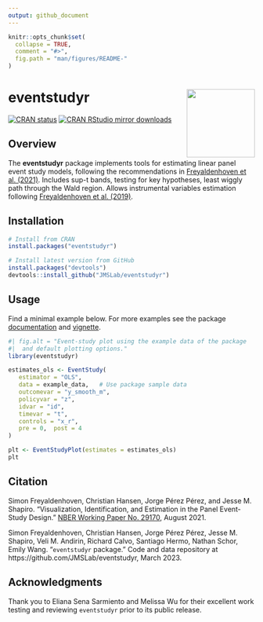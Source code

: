 ```yaml
---
output: github_document
---
```


<!-- README.md is generated from README.Rmd. Please edit that file -->

```r
knitr::opts_chunk$set(
  collapse = TRUE,
  comment = "#>",
  fig.path = "man/figures/README-"
)
```

# eventstudyr <img src='man/figures/logo.png' align="right" height="139" />

<!-- badges: start -->
[![CRAN status](https://www.r-pkg.org/badges/version/eventstudyr)](https://CRAN.R-project.org/package=eventstudyr)
[![CRAN RStudio mirror downloads](https://cranlogs.r-pkg.org/badges/grand-total/eventstudyr)](https://r-pkg.org/pkg/eventstudyr)
<!-- badges: end -->


## Overview

The **eventstudyr** package implements tools for estimating linear panel event study models, following the recommendations in [Freyaldenhoven et al. (2021)](https://www.nber.org/papers/w29170).
Includes sup-t bands, testing for key hypotheses, least wiggly path through the Wald region.
Allows instrumental variables estimation following [Freyaldenhoven et al. (2019)](https://www.aeaweb.org/articles?id=10.1257/aer.20180609).

## Installation

```r
# Install from CRAN
install.packages("eventstudyr")

# Install latest version from GitHub
install.packages("devtools")
devtools::install_github("JMSLab/eventstudyr")
```

## Usage

Find a minimal example below. 
For more examples see the package [documentation](https://cran.r-project.org/web/packages/eventstudyr/eventstudyr.pdf) and [vignette](https://cran.r-project.org/web/packages/eventstudyr/vignettes/documentation.html).

```r
#| fig.alt = "Event-study plot using the example data of the package
#|  and default plotting options."
library(eventstudyr)

estimates_ols <- EventStudy(
   estimator = "OLS",
   data = example_data,   # Use package sample data
   outcomevar = "y_smooth_m",
   policyvar = "z",
   idvar = "id",
   timevar = "t",
   controls = "x_r",
   pre = 0,  post = 4
)

plt <- EventStudyPlot(estimates = estimates_ols)
plt
```

## Citation

Simon Freyaldenhoven, Christian Hansen, Jorge Pérez Pérez, and Jesse M. Shapiro. "Visualization, Identification, and Estimation in the Panel Event-Study Design." [NBER Working Paper No. 29170](https://www.nber.org/papers/w29170),
August 2021.

Simon Freyaldenhoven, Christian Hansen, Jorge Pérez Pérez, Jesse M. Shapiro, Veli M. Andirin, Richard Calvo, Santiago Hermo, Nathan Schor, Emily Wang. "`eventstudyr` package." Code and data repository at https://github.com/JMSLab/eventstudyr, March 2023.

## Acknowledgments

Thank you to Eliana Sena Sarmiento and Melissa Wu for their excellent work testing and reviewing `eventstudyr` prior to its public release.
